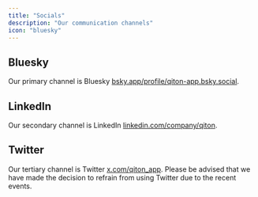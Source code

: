 ```yaml
---
title: "Socials"
description: "Our communication channels"
icon: "bluesky"
---
```


## Bluesky

Our primary channel is Bluesky [bsky.app/profile/qiton-app.bsky.social](https://bsky.app/profile/qiton-app.bsky.social).

## LinkedIn

Our secondary channel is LinkedIn [linkedin.com/company/qiton](https://linkedin.com/company/qiton).

## Twitter

Our tertiary channel is Twitter [x.com/qiton_app](https://x.com/qiton_app).
Please be advised that we have made the decision to refrain from using Twitter due to the recent events.
